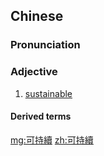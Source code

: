 {{also|可持续}}
==Chinese==
{{zh-forms|s=可持续|type=12}}

===Pronunciation===
{{zh-pron
|m=kěchíxù
|cat=a
}}

===Adjective===
{{zh-adj}}

# [[sustainable]]

====Derived terms====
{{zh-der|可持續發展}}

[[mg:可持續]]
[[zh:可持續]]